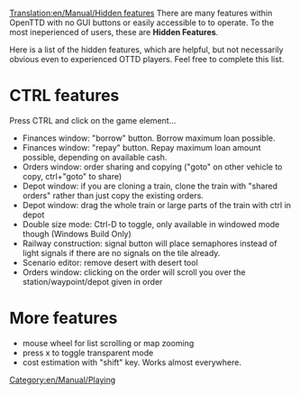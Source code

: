 [[Translation:en/Manual/Hidden features]]
There are many features within OpenTTD with no GUI buttons or easily accessible to to operate. To the most ineperienced of users, these are '''Hidden Features'''.

Here is a list of the hidden features, which are helpful, but not necessarily obvious even to experienced OTTD players. Feel free to complete this list.

=CTRL features=
Press CTRL and click on the game element...
* Finances window: "borrow" button. Borrow maximum loan possible.
* Finances window: "repay" button. Repay maximum loan amount possible, depending on available cash.
* Orders window: order sharing and copying ("goto" on other vehicle to copy, ctrl+"goto" to share)
* Depot window: if you are cloning a train, clone the train with "shared orders" rather than just copy the existing orders.
* Depot window: drag the whole train or large parts of the train with ctrl in depot
* Double size mode: Ctrl-D to toggle, only available in windowed mode though (Windows Build Only)
* Railway construction: signal button will place semaphores instead of light signals if there are no signals on the tile already.
* Scenario editor: remove desert with desert tool
* Orders window: clicking on the order will scroll you over the station/waypoint/depot given in order

=More features=
* mouse wheel for list scrolling or map zooming
* press x to toggle transparent mode
* cost estimation with "shift" key. Works almost everywhere.

[[Category:en/Manual/Playing]]
